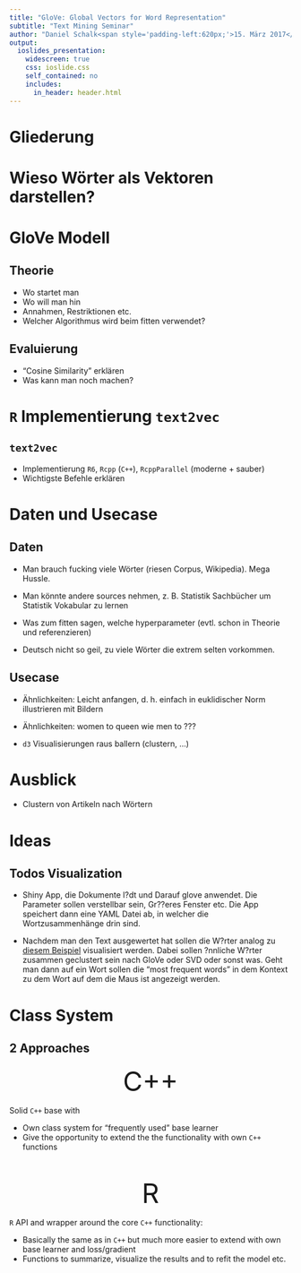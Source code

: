 ```yaml
---
title: "GloVe: Global Vectors for Word Representation"
subtitle: "Text Mining Seminar"
author: "Daniel Schalk<span style='padding-left:620px;'>15. März 2017</span>"
output: 
  ioslides_presentation:
    widescreen: true
    css: ioslide.css
    self_contained: no
    includes:
      in_header: header.html
---
```


# Gliederung

# Wieso Wörter als Vektoren darstellen?

# GloVe Modell

## Theorie

- Wo startet man
- Wo will man hin
- Annahmen, Restriktionen etc. 
- Welcher Algorithmus wird beim fitten verwendet?

## Evaluierung

- "Cosine Similarity" erklären
- Was kann man noch machen?

# `R` Implementierung `text2vec`

## `text2vec`

- Implementierung `R6`, `Rcpp` (`C++`), `RcppParallel` (moderne + sauber)
- Wichtigste Befehle erklären

# Daten und Usecase

## Daten

- Man brauch fucking viele Wörter (riesen Corpus, Wikipedia). Mega Hussle.

- Man könnte andere sources nehmen, z. B. Statistik Sachbücher um Statistik
  Vokabular zu lernen
  
- Was zum fitten sagen, welche hyperparameter (evtl. schon in Theorie und
  referenzieren)
  
- Deutsch nicht so geil, zu viele Wörter die extrem selten vorkommen.

## Usecase

- Ähnlichkeiten: Leicht anfangen, d. h. einfach in euklidischer Norm 
  illustrieren mit Bildern
  
- Ähnlichkeiten: women to queen wie men to ???

- `d3` Visualisierungen raus ballern (clustern, ...)

# Ausblick

- Clustern von Artikeln nach Wörtern


# Ideas

## Todos Visualization

- Shiny App, die Dokumente l?dt und Darauf glove anwendet. Die Parameter sollen
  verstellbar sein, Gr??eres Fenster etc. Die App speichert dann eine YAML Datei
  ab, in welcher die Wortzusammenhänge drin sind.
  
- Nachdem man den Text ausgewertet hat sollen die W?rter analog zu
  [diesem Beispiel](https://bl.ocks.org/mbostock/1044242) visualisiert werden.
  Dabei sollen ?nnliche W?rter zusammen geclustert sein nach GloVe oder SVD oder
  sonst was. Geht man dann auf ein Wort sollen die "most frequent words" in dem
  Kontext zu dem Wort auf dem die Maus ist angezeigt werden.

# <i class="fa fa-sitemap"></i> Class System

## <i class="fa fa-sitemap"></i> 2 Approaches

<div class="cols">
  <div class="box1">
  <center>
  <font size="7">C++</font>
  </center>
  </div>
  <div class="box2">
  <p>Solid <code>C++</code> base with </p>
  <ul>
  <li> Own class system for "frequently used" base learner </li>
  <li> Give the opportunity to extend the the functionality with own 
       <code>C++</code> functions </li>
  </ul>
  </div>
</div>

<br>

<div class="cols">
  <div class="box1">
  <center>
  <font size="7">R</font>
  </center>
  </div>
  <div class="box2">
  <p><code>R</code> API and wrapper around the core <code>C++</code> functionality:</p>
  <ul>
  <li> Basically the same as in <code>C++</code> but much more easier to extend 
       with own base learner and loss/gradient </li>
  <li> Functions to summarize, visualize the results and to refit the
       model etc.</li>
  </ul>
  </div>
</div>
